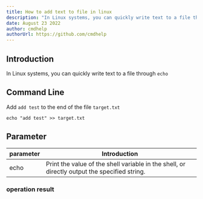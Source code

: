 ```yaml
---
title: How to add text to file in linux
description: "In Linux systems, you can quickly write text to a file through echo"
date: August 23 2022
author: cmdhelp
authorUrl: https://github.com/cmdhelp
---
```

## Introduction
In Linux systems, you can quickly write text to a file through `echo`
## Command Line
Add `add test` to the end of the file `target.txt`
```linux
echo "add test" >> target.txt
```
## Parameter
| parameter | Introduction                                                               |
| --------- | -------------------------------------------------------------------------- |
| echo   |Print the value of the shell variable in the shell, or directly output the specified string.|
###  operation result
```

```
